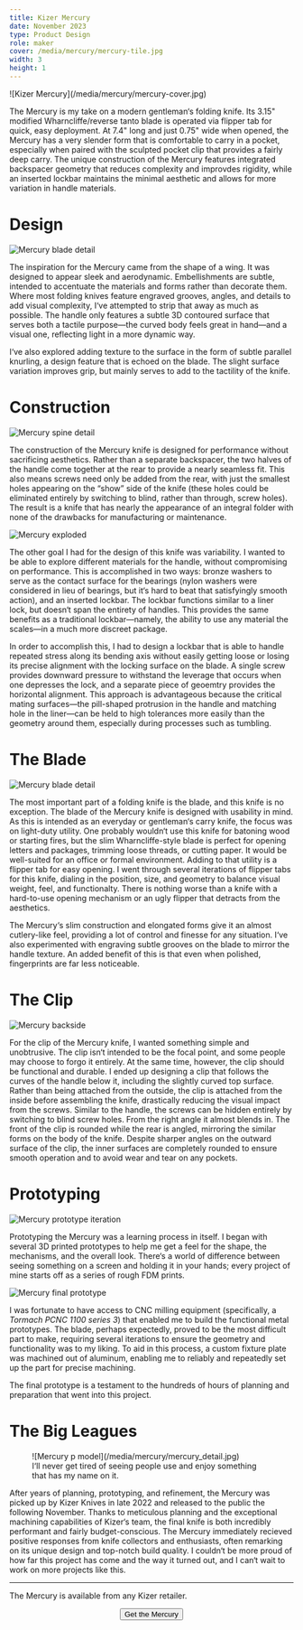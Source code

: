```yaml
---
title: Kizer Mercury
date: November 2023
type: Product Design
role: maker
cover: /media/mercury/mercury-tile.jpg
width: 3
height: 1
---
```


<Full>
  ![Kizer Mercury](/media/mercury/mercury-cover.jpg)
</Full>

The Mercury is my take on a modern gentleman&lsquo;s folding knife. Its 3.15" modified Wharncliffe/reverse tanto blade is operated via flipper tab for quick, easy deployment. At 7.4" long and just 0.75" wide when opened, the Mercury has a very slender form that is comfortable to carry in a pocket, especially when paired with the sculpted pocket clip that provides a fairly deep carry. The unique construction of the Mercury features integrated backspacer geometry that reduces complexity and improvdes rigidity, while an inserted lockbar maintains the minimal aesthetic and allows for more variation in handle materials.

# Design

<Wide>![Mercury blade detail](/media/mercury/mercury_front.jpg)</Wide>

The inspiration for the Mercury came from the shape of a wing. It was designed to appear sleek and aerodynamic. Embellishments are subtle, intended to accentuate the materials and forms rather than decorate them. Where most folding knives feature engraved grooves, angles, and details to add visual complexity, I&lsquo;ve attempted to strip that away as much as possible. The handle only features a subtle 3D contoured surface that serves both a tactile purpose—the curved body feels great in hand—and a visual one, reflecting light in a more dynamic way.

I&lsquo;ve also explored adding texture to the surface in the form of subtle parallel knurling, a design feature that is echoed on the blade. The slight surface variation improves grip, but mainly serves to add to the tactility of the knife.

# Construction

<Wide>![Mercury spine detail](/media/mercury/mercury-construction.jpg)</Wide>

The construction of the Mercury knife is designed for performance without sacrificing aesthetics. Rather than a separate backspacer, the two halves of the handle come together at the rear to provide a nearly seamless fit. This also means screws need only be added from the rear, with just the smallest holes appearing on the “show” side of the knife (these holes could be eliminated entirely by switching to blind, rather than through, screw holes). The result is a knife that has nearly the appearance of an integral folder with none of the drawbacks for manufacturing or maintenance.

<Wide>![Mercury exploded](/media/mercury/mercury_exploded.png)</Wide>

The other goal I had for the design of this knife was variability. I wanted to be able to explore different materials for the handle, without compromising on performance. This is accomplished in two ways: bronze washers to serve as the contact surface for the bearings (nylon washers were considered in lieu of bearings, but it&lsquo;s hard to beat that satisfyingly smooth action), and an inserted lockbar. The lockbar functions similar to a liner lock, but doesn&lsquo;t span the entirety of handles. This provides the same benefits as a traditional lockbar—namely, the ability to use any material the scales—in a much more discreet package.

In order to accomplish this, I had to design a lockbar that is able to handle repeated stress along its bending axis without easily getting loose or losing its precise alignment with the locking surface on the blade. A single screw provides downward pressure to withstand the leverage that occurs when one depresses the lock, and a separate piece of geoemtry provides the horizontal alignment. This approach is advantageous because the critical mating surfaces—the pill-shaped protrusion in the handle and matching hole in the liner—can be held to high tolerances more easily than the geometry around them, especially during processes such as tumbling.

# The Blade

<Wide>![Mercury blade detail](/media/mercury/mercury-blade.jpg)</Wide>

The most important part of a folding knife is the blade, and this knife is no exception. The blade of the Mercury knife is designed with usability in mind. As this is intended as an everyday or gentleman&lsquo;s carry knife, the focus was on light-duty utility. One probably wouldn&lsquo;t use this knife for batoning wood or starting fires, but the slim Wharncliffe-style blade is perfect for opening letters and packages, trimming loose threads, or cutting paper. It would be well-suited for an office or formal environment. Adding to that utility is a flipper tab for easy opening. I went through several iterations of flipper tabs for this knife, dialing in the position, size, and geometry to balance visual weight, feel, and functionalty. There is nothing worse than a knife with a hard-to-use opening mechanism or an ugly flipper that detracts from the aesthetics.

The Mercury&lsquo;s slim construction and elongated forms give it an almost cutlery-like feel, providing a lot of control and finesse for any situation. I&lsquo;ve also experimented with engraving subtle grooves on the blade to mirror the handle texture. An added benefit of this is that even when polished, fingerprints are far less noticeable.

# The Clip

<Wide>![Mercury backside](/media/mercury/mercury_backside.jpg)</Wide>

For the clip of the Mercury knife, I wanted something simple and unobtrusive. The clip isn&lsquo;t intended to be the focal point, and some people may choose to forgo it entirely. At the same time, however, the clip should be functional and durable. I ended up designing a clip that follows the curves of the handle below it, including the slightly curved top surface. Rather than being attached from the outside, the clip is attached from the inside before assembling the knife, drastically reducing the visual impact from the screws. Similar to the handle, the screws can be hidden entirely by switching to blind screw holes. From the right angle it almost blends in. The front of the clip is rounded while the rear is angled, mirroring the similar forms on the body of the knife. Despite sharper angles on the outward surface of the clip, the inner surfaces are completely rounded to ensure smooth operation and to avoid wear and tear on any pockets.

# Prototyping

<Wide>![Mercury prototype iteration](/media/mercury/mercury_prototype_iteration.jpg)</Wide>

Prototyping the Mercury was a learning process in itself. I began with several 3D printed prototypes to help me get a feel for the shape, the mechanisms, and the overall look. There&lsquo;s a world of difference between seeing something on a screen and holding it in your hands; every project of mine starts off as a series of rough FDM prints.

<Wide>![Mercury final prototype](/media/mercury/mercury_prototype.jpg)</Wide>

I was fortunate to have access to CNC milling equipment (specifically, a _Tormach PCNC 1100 series 3_) that enabled me to build the functional metal prototypes. The blade, perhaps expectedly, proved to be the most difficult part to make, requiring several iterations to ensure the geometry and functionality was to my liking. To aid in this process, a custom fixture plate was machined out of aluminum, enabling me to reliably and repeatedly set up the part for precise machining.

The final prototype is a testament to the hundreds of hours of planning and preparation that went into this project.

# The Big Leagues

<Figure>
  ![Mercury p model](/media/mercury/mercury_detail.jpg)
  <figcaption>
    I&lsquo;ll never get tired of seeing people use and enjoy something that has my name on it.
  </figcaption>
</Figure>

After years of planning, prototyping, and refinement, the Mercury was picked up by Kizer Knives in late 2022 and released to the public the following November. Thanks to meticulous planning and the exceptional machining capabilities of Kizer&lsquo;s team, the final knife is both incredibly performant and fairly budget-conscious. The Mercury immediately recieved positive responses from knife collectors and enthusiasts, often remarking on its unique design and top-notch build quality. I couldn&lsquo;t be more proud of how far this project has come and the way it turned out, and I can&lsquo;t wait to work on more projects like this.

***

The Mercury is available from any Kizer retailer.

<Center>
  <Button href="https://www.kizerknives.com/products/mercury-ki3645a1">Get the Mercury</Button>
</Center>